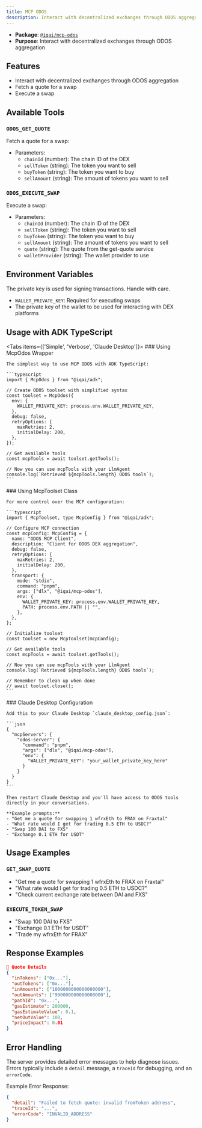 ```yaml
---
title: MCP ODOS
description: Interact with decentralized exchanges through ODOS aggregation
---
```



- **Package**: [`@iqai/mcp-odos`](https://www.npmjs.com/package/@iqai/mcp-odos)
- **Purpose**: Interact with decentralized exchanges through ODOS aggregation

## Features

- Interact with decentralized exchanges through ODOS aggregation
- Fetch a quote for a swap
- Execute a swap

## Available Tools

### `ODOS_GET_QUOTE`

Fetch a quote for a swap:

- Parameters:
  - `chainId` (number): The chain ID of the DEX
  - `sellToken` (string): The token you want to sell
  - `buyToken` (string): The token you want to buy
  - `sellAmount` (string): The amount of tokens you want to sell

### `ODOS_EXECUTE_SWAP`

Execute a swap:

- Parameters:
  - `chainId` (number): The chain ID of the DEX
  - `sellToken` (string): The token you want to sell
  - `buyToken` (string): The token you want to buy
  - `sellAmount` (string): The amount of tokens you want to sell
  - `quote` (string): The quote from the get-quote service
  - `walletProvider` (string): The wallet provider to use

## Environment Variables

<Callout type="warn" title="Security">
The private key is used for signing transactions. Handle with care.
</Callout>

- `WALLET_PRIVATE_KEY`: Required for executing swaps
- The private key of the wallet to be used for interacting with DEX platforms

## Usage with ADK TypeScript

<Tabs items={['Simple', 'Verbose', 'Claude Desktop']}>
  <Tab value="Simple">
    ### Using McpOdos Wrapper

    The simplest way to use MCP ODOS with ADK TypeScript:

    ```typescript
    import { McpOdos } from "@iqai/adk";

    // Create ODOS toolset with simplified syntax
    const toolset = McpOdos({
      env: {
        WALLET_PRIVATE_KEY: process.env.WALLET_PRIVATE_KEY,
      },
      debug: false,
      retryOptions: {
        maxRetries: 2,
        initialDelay: 200,
      },
    });

    // Get available tools
    const mcpTools = await toolset.getTools();

    // Now you can use mcpTools with your LlmAgent
    console.log(`Retrieved ${mcpTools.length} ODOS tools`);
    ```
  </Tab>
  
  <Tab value="Verbose">
    ### Using McpToolset Class

    For more control over the MCP configuration:

    ```typescript
    import { McpToolset, type McpConfig } from "@iqai/adk";

    // Configure MCP connection
    const mcpConfig: McpConfig = {
      name: "ODOS MCP Client",
      description: "Client for ODOS DEX aggregation",
      debug: false,
      retryOptions: {
        maxRetries: 2,
        initialDelay: 200,
      },
      transport: {
        mode: "stdio",
        command: "pnpm",
        args: ["dlx", "@iqai/mcp-odos"],
        env: {
          WALLET_PRIVATE_KEY: process.env.WALLET_PRIVATE_KEY,
          PATH: process.env.PATH || "",
        },
      },
    };

    // Initialize toolset
    const toolset = new McpToolset(mcpConfig);

    // Get available tools
    const mcpTools = await toolset.getTools();

    // Now you can use mcpTools with your LlmAgent
    console.log(`Retrieved ${mcpTools.length} ODOS tools`);

    // Remember to clean up when done
    // await toolset.close();
    ```
  </Tab>
  
  <Tab value="Claude Desktop">
    ### Claude Desktop Configuration

    Add this to your Claude Desktop `claude_desktop_config.json`:

    ```json
    {
      "mcpServers": {
        "odos-server": {
          "command": "pnpm",
          "args": ["dlx", "@iqai/mcp-odos"],
          "env": {
            "WALLET_PRIVATE_KEY": "your_wallet_private_key_here"
          }
        }
      }
    }
    ```

    Then restart Claude Desktop and you'll have access to ODOS tools directly in your conversations.

    **Example prompts:**
    - "Get me a quote for swapping 1 wfrxEth to FRAX on Fraxtal"
    - "What rate would I get for trading 0.5 ETH to USDC?"
    - "Swap 100 DAI to FXS"
    - "Exchange 0.1 ETH for USDT"
  </Tab>
</Tabs>

## Usage Examples

### `GET_SWAP_QUOTE`

- "Get me a quote for swapping 1 wfrxEth to FRAX on Fraxtal"
- "What rate would I get for trading 0.5 ETH to USDC?"
- "Check current exchange rate between DAI and FXS"

### `EXECUTE_TOKEN_SWAP`

- "Swap 100 DAI to FXS"
- "Exchange 0.1 ETH for USDT"
- "Trade my wfrxEth for FRAX"

## Response Examples

```json
💱 Quote Details
{
  "inTokens": ["0x..."],
  "outTokens": ["0x..."],
  "inAmounts": ["1000000000000000000"],
  "outAmounts": ["990000000000000000"],
  "pathId": "0x...",
  "gasEstimate": 200000,
  "gasEstimateValue": 0.1,
  "netOutValue": 100,
  "priceImpact": 0.01
}
```

## Error Handling

The server provides detailed error messages to help diagnose issues. Errors typically include a `detail` message, a `traceId` for debugging, and an `errorCode`.

Example Error Response:

```json
{
  "detail": "Failed to fetch quote: invalid fromToken address",
  "traceId": "...",
  "errorCode": "INVALID_ADDRESS"
}
```